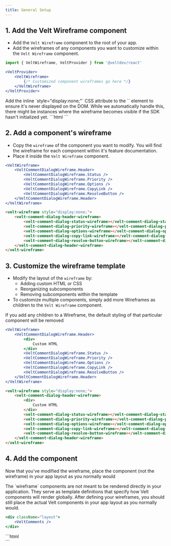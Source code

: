```yaml
---
title: General Setup
---
```


## 1. Add the Velt Wireframe component

- Add the `Velt Wireframe` component to the root of your app.
- Add the wireframes of any components you want to customize within the `Velt Wireframe` component.

<Tabs>

<Tab title="React / Next.js">

```jsx
import { VeltWireframe, VeltProvider } from '@veltdev/react'
```

```jsx
<VeltProvider>
    <VeltWireframe>
        {/* Customized component wireframes go here */}
    </VeltWireframe>
</VeltProvider>
```
</Tab>

<Tab title="Other Frameworks">
<Note>
  Add the inline `style="display:none;"` CSS attribute to the `<velt-wireframe>` element to ensure it's never displayed on the DOM. While we automatically handle this, there might be instances where the wireframe becomes visible if the SDK hasn't initialized yet.
</Note>
```html
<velt-wireframe style="display:none;">
    <!-- Customized component wireframes go here -->
</velt-wireframe>
```

</Tab>

</Tabs>

## 2. Add a component's wireframe

- Copy the `wireframe` of the component you want to modify. You will find the wireframe for each component within it's feature documentation.
- Place it inside the `Velt Wireframe` component.

<Tabs>

<Tab title="React / Next.js">

```jsx
<VeltWireframe>
    <VeltCommentDialogWireframe.Header>
        <VeltCommentDialogWireframe.Status />
        <VeltCommentDialogWireframe.Priority />
        <VeltCommentDialogWireframe.Options />
        <VeltCommentDialogWireframe.CopyLink />
        <VeltCommentDialogWireframe.ResolveButton />
    </VeltCommentDialogWireframe.Header>
</VeltWireframe>
```

</Tab>

<Tab title="Other Frameworks">

```html
<velt-wireframe style="display:none;">
    <velt-comment-dialog-header-wireframe>
        <velt-comment-dialog-status-wireframe></velt-comment-dialog-status-wireframe>
        <velt-comment-dialog-priority-wireframe></velt-comment-dialog-priority-wireframe>
        <velt-comment-dialog-options-wireframe></velt-comment-dialog-options-wireframe>
        <velt-comment-dialog-copy-link-wireframe></velt-comment-dialog-copy-link-wireframe>
        <velt-comment-dialog-resolve-button-wireframe></velt-comment-dialog-resolve-button-wireframe>
    </velt-comment-dialog-header-wireframe>
</velt-wireframe>
```
</Tab>

</Tabs>


## 3. Customize the wireframe template

- Modify the layout of the `wireframe` by:
  - Adding custom HTML or CSS
  - Reorganizing subcomponents
  - Removing subcomponents within the template
- To customize multiple components, simply add more Wireframes as children to the `Velt Wireframe` component.

<Warning>If you add any children to a Wireframe, the default styling of that particular component will be removed</Warning>

<Tabs>

<Tab title="React / Next.js">

```jsx
<VeltWireframe>
    <VeltCommentDialogWireframe.Header>
        <div>
            Custom HTML
        </div>
        <VeltCommentDialogWireframe.Status />
        <VeltCommentDialogWireframe.Priority />
        <VeltCommentDialogWireframe.Options />
        <VeltCommentDialogWireframe.CopyLink />
        <VeltCommentDialogWireframe.ResolveButton />
    </VeltCommentDialogWireframe.Header>
</VeltWireframe>
```
</Tab>

<Tab title="Other Frameworks">

```html
<velt-wireframe style="display:none;">
    <velt-comment-dialog-header-wireframe>
        <div>
            Custom HTML
        </div>
        <velt-comment-dialog-status-wireframe></velt-comment-dialog-status-wireframe>
        <velt-comment-dialog-priority-wireframe></velt-comment-dialog-priority-wireframe>
        <velt-comment-dialog-options-wireframe></velt-comment-dialog-options-wireframe>
        <velt-comment-dialog-copy-link-wireframe></velt-comment-dialog-copy-link-wireframe>
        <velt-comment-dialog-resolve-button-wireframe></velt-comment-dialog-resolve-button-wireframe>
    </velt-comment-dialog-header-wireframe>
</velt-wireframe>
```
</Tab>

</Tabs>

## 4. Add the component

Now that you've modified the wireframe, place the component (not the wireframe) in your app layout as you normally would

<Warning>
  The `wireframe` components are not meant to be rendered directly in your application. They serve as template definitions that specify how Velt components will render globally. After defining your wireframes, you should still place the actual Velt components in your app layout as you normally would.
</Warning>

<Tabs>

<Tab title="React / Next.js">

```jsx
<div className="layout">
    <VeltComments />
</div>
```

</Tab>

<Tab title="Other Frameworks">
```html
<div class="layout">
    <velt-comments></velt-comments>
</div>
```
</Tab>

</Tabs>
